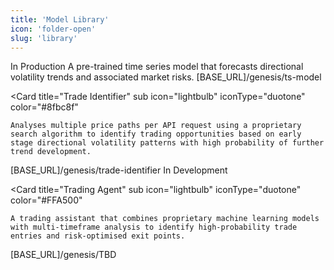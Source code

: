 ```yaml
---
title: 'Model Library'
icon: 'folder-open'
slug: 'library'
---
```


<CardGroup cols={1}>
  <Check>In Production</Check>
  <Card
    title="Time Series Foundation Model"
    icon="lightbulb" iconType="duotone" color="#8fbc8f"
  >
  <Tabs>
  <Tab title="Description">
    A pre-trained time series model that forecasts directional volatility trends and associated market risks.
  </Tab>
  <Tab title="Endpoint">
    [BASE_URL]/genesis/ts-model
  </Tab>
  </Tabs>
  </Card>
  
  <Card
    title="Trade Identifier"
    sub
    icon="lightbulb" iconType="duotone" color="#8fbc8f"
  >
  <Tabs>
  
  <Tab title="Description">
   
    Analyses multiple price paths per API request using a proprietary search algorithm to identify trading opportunities based on early stage directional volatility patterns with high probability of further trend development.

  </Tab>
  <Tab title="Endpoint">
    [BASE_URL]/genesis/trade-identifier
  </Tab>
  </Tabs>
  </Card>
  
</CardGroup>


<CardGroup cols={1}>
  <Note>In Development</Note>
 
  <Card
    title="Trading Agent"
    sub
    icon="lightbulb" iconType="duotone" color="#FFA500"
  >
  <Tabs>
  
  <Tab title="Description">
   
    A trading assistant that combines proprietary machine learning models with multi-timeframe analysis to identify high-probability trade entries and risk-optimised exit points.

  </Tab>
  <Tab title="Endpoint">
    [BASE_URL]/genesis/TBD
  </Tab>
  </Tabs>
  </Card>
  
</CardGroup>